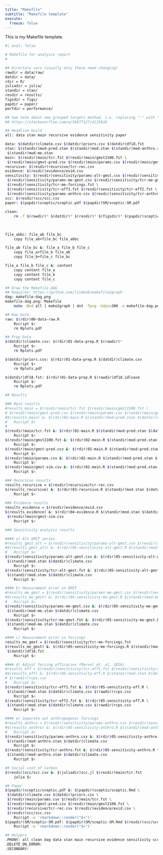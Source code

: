 ```yaml
---
title: "Makefile"
subtitle: "Makefile template"
execute:
  freeze: false
---
```


This is my Makefile template.

```bash
#| eval: false

# Makefile for analysis report
#

## Directory vars (usually only these need changing)
rawdir = data/raw/
datdir = data/
rdir = R/
juliadir = julia/
standir = stan/
resdir = results/
figsdir = figs/
papdir = paper/
perfdir = performance/

## See note about new grouped targets method, i.e. replacing ":" with "&:"
## https://stackoverflow.com/a/59877127/4115816

## Headline build
all: data stan main recursive evidence sensitivity paper

data: $(datdir)climate.csv $(datdir)priors.csv $(datdir)df18.fst
stan: $(standir)mod-pred.stan $(standir)mod.stan $(standir)mod-anthro.stan \
 $(standir)mod-me.stan
main: $(resdir)main/tcr.fst $(resdir)main/gmst2100.fst \
 $(resdir)main/gmst-pred.csv $(resdir)main/params.csv $(resdir)main/gmst-sim.csv
recursive: $(resdir)recursive/tcr-rec.csv
evidence: $(resdir)evidence/evid.csv
sensitivity: $(resdir)sensitivity/params-alt-gmst.csv $(resdir)sensitivity/tcr-alt-gmst.fst \
 $(resdir)sensitivity/params-me-gmst.csv $(resdir)sensitivity/tcr-me-gmst.fst \
 $(resdir)sensitivity/tcr-me-forcings.fst \
 $(resdir)sensitivity/tcr-eff1.fst $(resdir)sensitivity/tcr-eff2.fst \
 $(resdir)sensitivity/params-anthro.csv $(resdir)sensitivity/tcr-anthro.fst
scc: $(resdir)scc/scc.csv
paper: $(papdir)sceptic/sceptic.pdf $(papdir)SM/sceptic-SM.pdf
 
clean:
	rm -f $(rawdir)* $(datdir)* $(resdir)* $(figsdir)* $(papdir)sceptic/* $(papdir)SM/* $(perfdir)*
	
	
	
file_abbc: file_ab file_bc
    copy file_ab+file_bc file_abbc

file_ab file_bc &: file_a file_b file_c
    copy file_a+file_b file_ab
    copy file_b+file_c file_bc

file_a file_b file_c &: content
    copy content file_a
    copy content file_b
    copy content file_c

## Draw the Makefile DAG
## Requires: https://github.com/lindenb/makefile2graph
dag: makefile-dag.png
makefile-dag.png: Makefile
	make -Bnd all | make2graph | dot -Tpng -Gdpi=300 -o makefile-dag.png

## Raw Data
raw: $(rdir)00-data-raw.R
	Rscript $<
	rm Rplots.pdf

## Prep Data
$(datdir)climate.csv: $(rdir)01-data-prep.R $(rawdir)*
	Rscript $<
	rm Rplots.pdf

$(datdir)priors.csv: $(rdir)01-data-prep.R $(datdir)climate.csv
	Rscript $<
	rm Rplots.pdf

$(datdir)df18.fst: $(rdir)01-data-prep.R $(rawdir)df18.idlsave
	Rscript $<
	rm Rplots.pdf

## Results

### Main results
#results_main = $(resdir)main/tcr.fst $(resdir)main/gmst2100.fst \
# $(resdir)main/gmst-pred.csv $(resdir)main/params.csv $(resdir)main/gmst-sim.csv
#$(results_main) &: $(rdir)02-main.R $(standir)mod-pred.stan $(datdir)climate.csv
#	Rscript $<
#	
$(resdir)main/tcr.fst &: $(rdir)02-main.R $(standir)mod-pred.stan $(datdir)climate.csv
	Rscript $<
$(resdir)main/gmst2100.fst &: $(rdir)02-main.R $(standir)mod-pred.stan $(datdir)climate.csv
	Rscript $<
$(resdir)main/gmst-pred.csv &: $(rdir)02-main.R $(standir)mod-pred.stan $(datdir)climate.csv
	Rscript $<
$(resdir)main/params.csv &: $(rdir)02-main.R $(standir)mod-pred.stan $(datdir)climate.csv
	Rscript $<
$(resdir)main/gmst-sim.csv &: $(rdir)02-main.R $(standir)mod-pred.stan $(datdir)climate.csv
	Rscript $<

### Recursive results
results_recursive = $(resdir)recursive/tcr-rec.csv
$(results_recursive) &: $(rdir)03-recursive.R $(standir)mod.stan $(datdir)climate.csv
	Rscript $<
	
### Evidence results
results_evidence = $(resdir)evidence/evid.csv
$(results_evidence) &: $(rdir)04-evidence.R $(standir)mod.stan $(datdir)climate.csv \
 $(resdir)main/gmst-sim.csv
	Rscript $<

### Sensitivity analysis results

#### a) Alt GMST series
#results_gmst_alt = $(resdir)sensitivity/params-alt-gmst.csv $(resdir)sensitivity/tcr-alt-gmst.fst
#$(results_gmst_alt) &: $(rdir)05-sensitivity-alt-gmst.R $(standir)mod.stan $(datdir)climate.csv
#	Rscript $<
$(resdir)sensitivity/params-alt-gmst.csv &: $(rdir)05-sensitivity-alt-gmst.R \
 $(standir)mod.stan $(datdir)climate.csv
	Rscript $<
$(resdir)sensitivity/tcr-alt-gmst.fst &: $(rdir)05-sensitivity-alt-gmst.R \
 $(standir)mod.stan $(datdir)climate.csv
	Rscript $<

#### b) Measurement error in GMST
#results_me_gmst = $(resdir)sensitivity/params-me-gmst.csv $(resdir)sensitivity/tcr-me-gmst.fst
#$(results_me_gmst) &: $(rdir)05-sensitivity-me-gmst.R $(standir)mod-me.stan $(datdir)climate.csv
#	Rscript $<
$(resdir)sensitivity/params-me-gmst.csv &: $(rdir)05-sensitivity-me-gmst.R \
 $(standir)mod-me.stan $(datdir)climate.csv
	Rscript $<
$(resdir)sensitivity/tcr-me-gmst.fst &: $(rdir)05-sensitivity-me-gmst.R \
 $(standir)mod-me.stan $(datdir)climate.csv
	Rscript $<

#### c) Measurement error in forcings
results_me_gmst = $(resdir)sensitivity/tcr-me-forcings.fst
$(results_me_gmst) &: $(rdir)05-sensitivity-me-forcings.R $(standir)mod.stan $(datdir)climate.csv \
 $(datdir)df18.fst
	Rscript $<

#### d) Adjust forcing efficacies (Marvel et. al, 2016)
#results_eff = $(resdir)sensitivity/tcr-eff1.fst $(resdir)sensitivity/tcr-eff2.fst
#$(results_eff) &: $(rdir)05-sensitivity-eff.R $(standir)mod.stan $(datdir)climate.csv \
# $(rawdir)rcps.csv
#	Rscript $<
$(resdir)sensitivity/tcr-eff1.fst &: $(rdir)05-sensitivity-eff.R \
 $(standir)mod.stan $(datdir)climate.csv $(rawdir)rcps.csv
	Rscript $<
$(resdir)sensitivity/tcr-eff2.fst &: $(rdir)05-sensitivity-eff.R \
 $(standir)mod.stan $(datdir)climate.csv $(rawdir)rcps.csv
	Rscript $<

#### e) Separate out anthropogenic forcings
#results_anthro = $(resdir)sensitivity/params-anthro.csv $(resdir)sensitivity/tcr-anthro.fst
#$(results_anthro) &: $(rdir)05-sensitivity-anthro.R $(standir)mod-anthro.stan $(datdir)climate.csv
#	Rscript $<
$(resdir)sensitivity/params-anthro.csv &: $(rdir)05-sensitivity-anthro.R \
 $(standir)mod-anthro.stan $(datdir)climate.csv
	Rscript $<
$(resdir)sensitivity/tcr-anthro.fst &: $(rdir)05-sensitivity-anthro.R \
 $(standir)mod-anthro.stan $(datdir)climate.csv
	Rscript $<

## Social cost of carbon
$(resdir)scc/scc.csv &: $(juliadir)scc.jl $(resdir)main/tcr.fst
	julia $<

## Paper
$(papdir)sceptic/sceptic.pdf &: $(papdir)sceptic/sceptic.Rmd \
 $(datdir)climate.csv $(datdir)priors.csv \
 $(resdir)main/params.csv $(resdir)main/tcr.fst \
 $(resdir)main/gmst-pred.csv $(resdir)main/gmst2100.fst \
 $(resdir)recursive/tcr-rec.csv $(resdir)evidence/evid.csv \
 $(resdir)scc/scc.csv
	Rscript -e 'rmarkdown::render("$<")'
$(papdir)SM/sceptic-SM.pdf: $(papdir)SM/sceptic-SM.Rmd $(resdir)scc/scc.csv
	Rscript -e 'rmarkdown::render("$<")'

## Helpers
.PHONY: all clean dag data stan main recursive evidence sensitivity scc paper
.DELETE_ON_ERROR:
.SECONDARY:
```